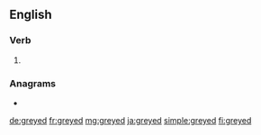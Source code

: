 ==English==

===Verb===
{{head|en|verb form}}

# {{en-past of|grey}}

===Anagrams===
* {{l|en|greedy}}

[[de:greyed]]
[[fr:greyed]]
[[mg:greyed]]
[[ja:greyed]]
[[simple:greyed]]
[[fi:greyed]]